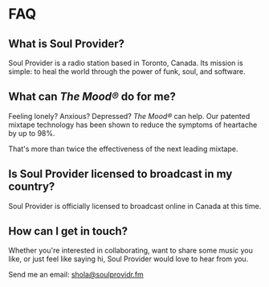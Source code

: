 
# FAQ

## What is Soul Provider?

Soul Provider is a radio station based in Toronto, Canada. Its mission is simple: to heal the world through the power of funk, soul, and software.

## What can _The Mood®_ do for me?

Feeling lonely? Anxious? Depressed? _The Mood®_ can help. Our patented mixtape technology has been shown to reduce the symptoms of heartache by up to 98%.

That's more than twice the effectiveness of the next leading mixtape.

## Is Soul Provider licensed to broadcast in my country?

Soul Provider is officially licensed to broadcast online in Canada at this time.

## How can I get in touch?

Whether you're interested in collaborating, want to share some music you like, or just feel like saying hi, Soul Provider would love to hear from you.

Send me an email: [shola@soulprovidr.fm](mailto:shola@soulprovidr.fm)

